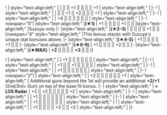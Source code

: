 {{Ship/EquipmentBonuses|Carrier Kai Ni|class=<includeonly>mw-collapsed</includeonly>}}
! {{GreenPlane}}{{EquipmentLink|Type 96 Fighter}}
| style="text-align:left;" | 
| || || +1 || || || || +1
| style="text-align:left;" |
|-
! {{GreenPlane}}{{EquipmentLink|Type 96 Fighter Kai}}
| style="text-align:left;" | 
| || || +1 || +2 || || || +1
| style="text-align:left;" |
|-
! {{RedPlane}}{{EquipmentLink|Suisei Model 12 (w/ Type 31 Photoelectric Fuze Bombs)}}
| style="text-align:left;" | 
| +4 || || || || || || 
| style="text-align:left;" | 
|-
! rowspan="5"| {{YellowPlane}}{{EquipmentLink|Type 2 Reconnaissance Aircraft}}
|style="text-align:left;" |'''(★1)'''
| +1 || || || || +1 || || 
|style="text-align:left;" |Suzuya-only
|-
|style="text-align:left;" |'''(★2-3)'''
| || || || || +1 || || 
|rowspan="4" style="text-align:left;" |This bonus stacks with Suzuya's unique stat bonuses above.
|-
|style="text-align:left;" |'''(★4-5)'''
| +1 || || || || +1 || || 
|-
|style="text-align:left;" |'''(★6-9)'''
| +1 || || || || +2 || || 
|-
|style="text-align:left;" |'''(★MAX)'''
| '''+2''' || || || || '''+3''' || ||
|}

{{Ship/EquipmentBonuses|class=<includeonly>mw-collapsed</includeonly>}}
! {{RedGunMedium}}{{EquipmentLink|15.5cm Triple Gun Mount}}
| style="text-align:left;" | 
| +1 || || || || || ||
| style="text-align:left;" | 
|-
! {{RedGunMedium}}{{EquipmentLink|15.5cm Triple Gun Mount Kai}}
| style="text-align:left;" | 
| +1 || || +1 || || || ||
| style="text-align:left;" | 
|-
! {{RedGunMedium}}{{EquipmentLink|20.3cm (No.2) Twin Gun Mount}}
| style="text-align:left;" | 
| +1 || || || || || ||
| style="text-align:left;" | 
|-
! rowspan="2"| {{RedGunMedium}}{{EquipmentLink|20.3cm (No.3) Twin Gun Mount}}
| style="text-align:left;" | 
| +2 || || || || || || +1
| style="text-align:left;" | Additional guns beyond the 1st will provide an additional '''+2/+1''' {{Firepower}} (2nd/3rd+ Gun) on top of the base fit bonus.
|-
| style="text-align:left;" | '''+ LOS Radar'''
| +3 || +2 || || || || || +2
| style="text-align:left;" | 
|-
! {{RedGunMedium}}{{EquipmentLink|8inch Triple Gun Mount Mk.9}}
| style="text-align:left;" | 
| +1 || || || || || ||
| style="text-align:left;" | 
|-
! {{RedGunMedium}}{{EquipmentLink|8inch Triple Gun Mount Mk.9 mod.2}}
| style="text-align:left;" | 
| +1 || || || || || || 
| style="text-align:left;" | 
{{Ship/EquipmentBonuses/Header}}
! {{Skilled Lookout}} {{EquipmentLink|Skilled Lookouts}}
| style="text-align:left;" | 
| +1 || || || || +3 || || +2
| style="text-align:left;" | 
|}